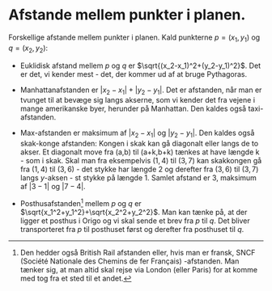 Afstande mellem punkter i planen. {#afstande-mellem-punkter-i-planen. .unnumbered}
=================================

Forskellige afstande mellem punkter i planen. Kald punkterne
$p=(x_1,y_1)$ og $q=(x_2,y_2)$:

-   Euklidisk afstand mellem $p$ og $q$ er
    $\sqrt{(x_2-x_1)^2+(y_2-y_1)^2}$. Det er det, vi kender mest - det,
    der kommer ud af at bruge Pythagoras.

-   Manhattanafstanden er $|x_2-x_1|+|y_2-y_1|$. Det er afstanden, når
    man er tvunget til at bevæge sig langs akserne, som vi kender det
    fra vejene i mange amerikanske byer, herunder på Manhattan. Den
    kaldes også taxi-afstanden.

-   Max-afstanden er maksimum af $|x_2-x_1|$ og $|y_2-y_1|$. Den kaldes
    også skak-konge afstanden: Kongen i skak kan gå diagonalt eller
    langs de to akser. Et diagonalt move fra (a,b) til (a+k,b+k) tænkes
    at have længde k - som i skak. Skal man fra eksempelvis $(1,4)$ til
    $(3,7)$ kan skakkongen gå fra $(1,4)$ til $(3,6)$ - det stykke har
    længde $2$ og derefter fra $(3,6)$ til $(3,7)$ langs $y$-aksen - st
    stykke på længde $1$. Samlet afstand er $3$, maksimum af $|3-1|$ og
    $|7-4|$.

-   Posthusafstanden[^1] mellem $p$ og $q$ er
    $\sqrt{x_1^2+y_1^2}+\sqrt{x_2^2+y_2^2}$. Man kan tænke på, at der
    ligger et posthus i Origo og vi skal sende et brev fra $p$ til $q$.
    Det bliver transporteret fra $p$ til posthuset først og derefter fra
    posthuset til $q$.

[^1]: Den hedder også British Rail afstanden eller, hvis man er fransk,
    SNCF (Société Nationale des Chemins de fer Français) -afstanden. Man
    tænker sig, at man altid skal rejse via London (eller Paris) for at
    komme med tog fra et sted til et andet.
